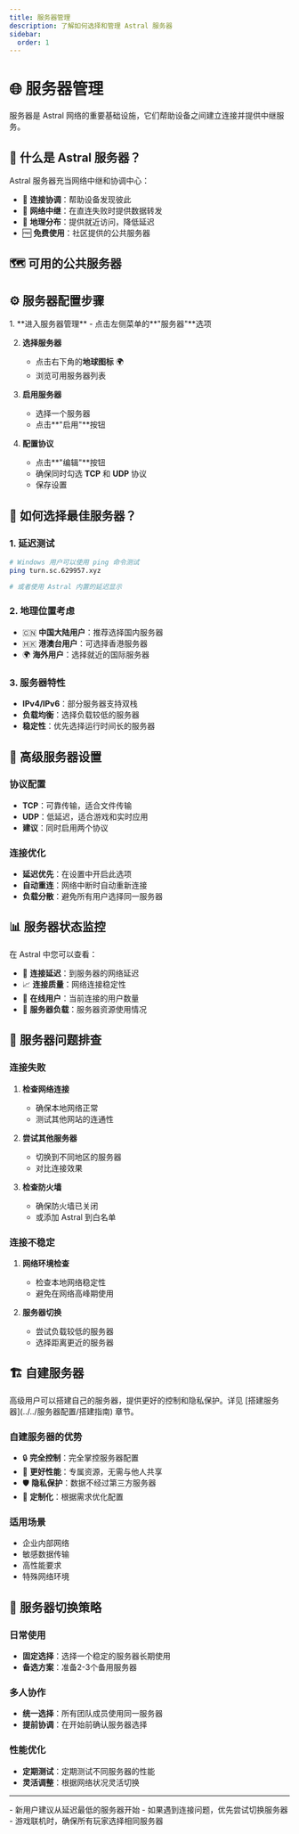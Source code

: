```yaml
---
title: 服务器管理
description: 了解如何选择和管理 Astral 服务器
sidebar:
  order: 1
---
```



# 🌐 服务器管理

服务器是 Astral 网络的重要基础设施，它们帮助设备之间建立连接并提供中继服务。

## 📡 什么是 Astral 服务器？

Astral 服务器充当网络中继和协调中心：

- 🔄 **连接协调**：帮助设备发现彼此
- 🌉 **网络中继**：在直连失败时提供数据转发
- 📍 **地理分布**：提供就近访问，降低延迟
- 🆓 **免费使用**：社区提供的公共服务器

## 🗺️ 可用的公共服务器

<ServerList />

## ⚙️ 服务器配置步骤

<Steps>
1. **进入服务器管理**
   - 点击左侧菜单的**"服务器"**选项

2. **选择服务器**
   - 点击右下角的**地球图标** 🌍
   - 浏览可用服务器列表

3. **启用服务器**
   - 选择一个服务器
   - 点击**"启用"**按钮

4. **配置协议**
   - 点击**"编辑"**按钮
   - 确保同时勾选 **TCP** 和 **UDP** 协议
   - 保存设置
</Steps>

## 🎯 如何选择最佳服务器？

### 1. 延迟测试
```bash
# Windows 用户可以使用 ping 命令测试
ping turn.sc.629957.xyz

# 或者使用 Astral 内置的延迟显示
```

### 2. 地理位置考虑
- 🇨🇳 **中国大陆用户**：推荐选择国内服务器
- 🇭🇰 **港澳台用户**：可选择香港服务器
- 🌍 **海外用户**：选择就近的国际服务器

### 3. 服务器特性
- **IPv4/IPv6**：部分服务器支持双栈
- **负载均衡**：选择负载较低的服务器
- **稳定性**：优先选择运行时间长的服务器

## 🔧 高级服务器设置

### 协议配置
- **TCP**：可靠传输，适合文件传输
- **UDP**：低延迟，适合游戏和实时应用
- **建议**：同时启用两个协议

### 连接优化
- **延迟优先**：在设置中开启此选项
- **自动重连**：网络中断时自动重新连接
- **负载分散**：避免所有用户选择同一服务器

## 📊 服务器状态监控

在 Astral 中您可以查看：

- 📡 **连接延迟**：到服务器的网络延迟
- 📈 **连接质量**：网络连接稳定性
- 👥 **在线用户**：当前连接的用户数量
- 🔄 **服务器负载**：服务器资源使用情况

## 🚨 服务器问题排查

### 连接失败
1. **检查网络连接**
   - 确保本地网络正常
   - 测试其他网站的连通性

2. **尝试其他服务器**
   - 切换到不同地区的服务器
   - 对比连接效果

3. **检查防火墙**
   - 确保防火墙已关闭
   - 或添加 Astral 到白名单

### 连接不稳定
1. **网络环境检查**
   - 检查本地网络稳定性
   - 避免在网络高峰期使用

2. **服务器切换**
   - 尝试负载较低的服务器
   - 选择距离更近的服务器

## 🏗️ 自建服务器

<Aside type="note">
高级用户可以搭建自己的服务器，提供更好的控制和隐私保护。详见 [搭建服务器](../../服务器配置/搭建指南) 章节。
</Aside>

### 自建服务器的优势
- 🔒 **完全控制**：完全掌控服务器配置
- 🚀 **更好性能**：专属资源，无需与他人共享
- 🛡️ **隐私保护**：数据不经过第三方服务器
- 🎯 **定制化**：根据需求优化配置

### 适用场景
- 企业内部网络
- 敏感数据传输
- 高性能要求
- 特殊网络环境

## 🔄 服务器切换策略

### 日常使用
- **固定选择**：选择一个稳定的服务器长期使用
- **备选方案**：准备2-3个备用服务器

### 多人协作
- **统一选择**：所有团队成员使用同一服务器
- **提前协调**：在开始前确认服务器选择

### 性能优化
- **定期测试**：定期测试不同服务器的性能
- **灵活调整**：根据网络状况灵活切换

---

<Aside type="tip" title="服务器选择建议">
- 新用户建议从延迟最低的服务器开始
- 如果遇到连接问题，优先尝试切换服务器
- 游戏联机时，确保所有玩家选择相同服务器
</Aside>
